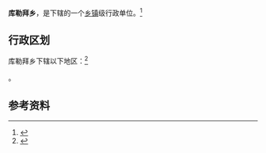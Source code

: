 {{中国乡级行政区|65/43/24/202/000}}

'''库勒拜乡'''，是{{PRC admin/fullname|65/43/24/202/000|3}}下辖的一个[[乡镇|乡镇]]级行政单位。<ref>{{PRC admin/ref sgc|{{PRC admin/parent|65/43/24/202/000}}}}</ref>

== 行政区划 ==

库勒拜乡下辖以下地区：<ref>{{PRC admin/ref sgc|65/43/24/202/000}}</ref>

{{PRC admin/children|65/43/24/202/000}}。

== 参考资料 ==

{{reflist}}

{{行政区划小作品}}
{{PRC admin/navcat|65/43/24/202/000}}